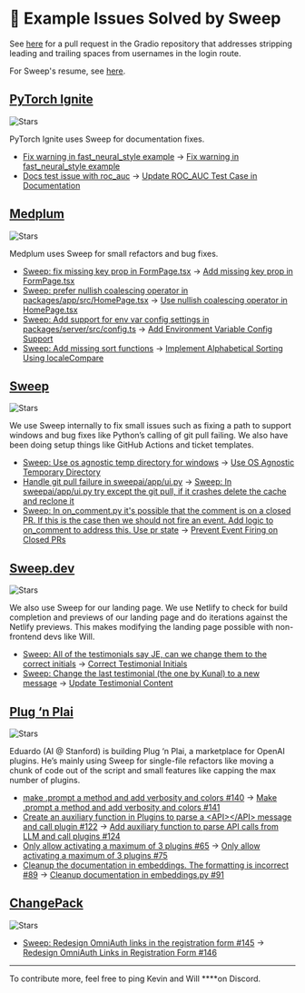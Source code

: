 # 🎫 Example Issues Solved by Sweep

See [here](https://github.com/gradio-app/gradio/pull/5104) for a pull request in the Gradio repository that addresses stripping leading and trailing spaces from usernames in the login route.

For Sweep's resume, see [here](/resume.pdf).

## [PyTorch Ignite](https://github.com/pytorch/ignite)
![Stars](https://img.shields.io/github/stars/pytorch/ignite?style=for-the-badge)

PyTorch Ignite uses Sweep for documentation fixes.

- [Fix warning in fast_neural_style example](https://github.com/pytorch/ignite/issues/2983) → [Fix warning in fast_neural_style example](https://github.com/pytorch/ignite/pull/2984)
- [Docs test issue with roc_auc](https://github.com/pytorch/ignite/issues/2985) → [Update ROC_AUC Test Case in Documentation](https://github.com/pytorch/ignite/pull/2989)

## [Medplum](https://github.com/medplum/medplum)
![Stars](https://img.shields.io/github/stars/medplum/medplum?style=for-the-badge)

Medplum uses Sweep for small refactors and bug fixes.

- [Sweep: fix missing key prop in FormPage.tsx](https://github.com/medplum/medplum/issues/2409) → [Add missing key prop in FormPage.tsx](https://github.com/medplum/medplum/pull/2411)
- [Sweep: prefer nullish coalescing operator in packages/app/src/HomePage.tsx](https://github.com/medplum/medplum/issues/2410) → [Use nullish coalescing operator in HomePage.tsx](https://github.com/medplum/medplum/pull/2412)
- [Sweep: Add support for env var config settings in packages/server/src/config.ts](https://github.com/medplum/medplum/issues/2377) → [Add Environment Variable Config Support](https://github.com/medplum/medplum/pull/2378)
- [Sweep: Add missing sort functions](https://github.com/medplum/medplum/issues/2364) → [Implement Alphabetical Sorting Using localeCompare](https://github.com/medplum/medplum/pull/2365)

## [Sweep](https://github.com/sweepai/sweep) 
![Stars](https://img.shields.io/github/stars/sweepai/sweep?style=for-the-badge)

We use Sweep internally to fix small issues such as fixing a path to support windows and bug fixes like Python’s calling of git pull failing. We also have been doing setup things like GitHub Actions and ticket templates.

- [Sweep: Use os agnostic temp directory for windows](https://github.com/sweepai/sweep/issues/367) → [Use OS Agnostic Temporary Directory](https://github.com/sweepai/sweep/pull/368)
- [Handle git pull failure in sweepai/app/ui.py](https://github.com/sweepai/sweep/pull/366) → [Sweep: In sweepai/app/ui.py try except the git pull, if it crashes delete the cache and reclone it](https://github.com/sweepai/sweep/issues/365)
- [Sweep: In on_comment.py it's possible that the comment is on a closed PR. If this is the case then we should not fire an event. Add logic to on_comment to address this. Use pr state](https://github.com/sweepai/sweep/issues/140) → [Prevent Event Firing on Closed PRs](https://github.com/sweepai/sweep/pull/143)

## [Sweep.dev](https://github.com/sweepai/landing-page)
![Stars](https://img.shields.io/github/stars/sweepai/landing-page?style=for-the-badge)

We also use Sweep for our landing page. We use Netlify to check for build completion and previews of our landing page and do iterations against the Netlify previews. This makes modifying the landing page possible with non-frontend devs like Will.

- [Sweep: All of the testimonials say JE, can we change them to the correct initials](https://github.com/sweepai/landing-page/issues/16) → [Correct Testimonial Initials](https://github.com/sweepai/landing-page/pull/18)
- [Sweep: Change the last testimonial (the one by Kunal) to a new message](https://github.com/sweepai/landing-page/issues/136) → [Update Testimonial Content](https://github.com/sweepai/landing-page/pull/138)

## [Plug ‘n Plai](https://github.com/edreisMD/plugnplai)
![Stars](https://img.shields.io/github/stars/edreisMD/plugnplai?style=for-the-badge)

Eduardo (AI @ Stanford) is building Plug ‘n Plai, a marketplace for OpenAI plugins. He’s mainly using Sweep for single-file refactors like moving a chunk of code out of the script and small features like capping the max number of plugins.

- [make .prompt a method and add verbosity and colors #140](https://github.com/edreisMD/plugnplai/issues/140) → [Make .prompt a method and add verbosity and colors #141](https://github.com/edreisMD/plugnplai/pull/141)
- [Create an auxiliary function in Plugins to parse a \<API\>\</API\> message and call plugin #122](https://github.com/edreisMD/plugnplai/issues/122) → [Add auxiliary function to parse API calls from LLM and call plugins #124](https://github.com/edreisMD/plugnplai/pull/124)
- [Only allow activating a maximum of 3 plugins #65](https://github.com/edreisMD/plugnplai/issues/65) → [Only allow activating a maximum of 3 plugins #75](https://github.com/edreisMD/plugnplai/pull/75)
- [Cleanup the documentation in embeddings. The formatting is incorrect #89](https://github.com/edreisMD/plugnplai/issues/89) → [Cleanup documentation in embeddings.py #91](https://github.com/edreisMD/plugnplai/pull/91)

## [ChangePack](https://github.com/changepack/changepack)
![Stars](https://img.shields.io/github/stars/changepack/changepack?style=for-the-badge)

- [Sweep: Redesign OmniAuth links in the registration form #145](https://github.com/changepack/changepack/issues/145) → [Redesign OmniAuth Links in Registration Form #146](https://github.com/changepack/changepack/pull/146)

---

To contribute more, feel free to ping Kevin and Will ****on Discord.
